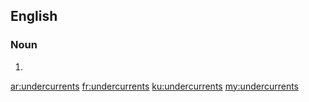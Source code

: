 ==English==

===Noun===
{{head|en|noun plural form}}

# {{plural of|undercurrent|lang=en}}

[[ar:undercurrents]]
[[fr:undercurrents]]
[[ku:undercurrents]]
[[my:undercurrents]]